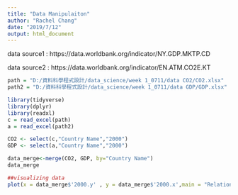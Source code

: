 ```yaml
---
title: "Data Manipulaiton"
author: "Rachel Chang"
date: "2019/7/12"
output: html_document
---
```


data source1 : https://data.worldbank.org/indicator/NY.GDP.MKTP.CD

data source2 : https://data.worldbank.org/indicator/EN.ATM.CO2E.KT

```r
path = "D:/資料科學程式設計/data_science/week 1_0711/data CO2/CO2.xlsx"
path2 = "D:/資料科學程式設計/data_science/week 1_0711/data GDP/GDP.xlsx"

library(tidyverse)
library(dplyr) 
library(readxl)
c = read_excel(path)
a = read_excel(path2)

CO2 <- select(c,"Country Name","2000")
GDP <- select(a,"Country Name","2000")

data_merge<-merge(CO2, GDP, by="Country Name")
data_merge

```

```r
##visualizing data
plot(x = data_merge$'2000.y' , y = data_merge$'2000.x',main = "Relationship between GDP and CO2 in 2000",xlab="GDP (current US$)",ylab="CO2 emissions (kt)")
```